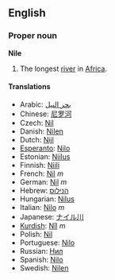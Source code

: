 ==English==
===Proper noun===
'''Nile'''
{{wikipedia}}
# The longest [[river]] in [[Africa]].

====Translations====
*Arabic: [[بحر النيل]]
*Chinese: [[尼罗河]]
*Czech: [[Nil#Czech|Nil]]
*Danish: [[Nilen#Danish|Nilen]]
*Dutch: [[Nijl]]
*[[Esperanto]]: [[Nilo#Esperanto|Nilo]]
*Estonian: [[Niilus]]
*Finnish: [[Niili]]
*French: [[Nil#French|Nil]] ''m''
*German: [[Nil#German|Nil]] ''m''
*Hebrew: [[הנילוס]]
*Hungarian: [[Nilus]]
*Italian: [[Nilo#Italian|Nilo]] ''m''
*Japanese: [[ナイル川]]
*[[Kurdish]]: [[Nîl]] ''m''
*Polish: [[Nil#Polish|Nil]]
*Portuguese: [[Nilo#Portuguese|Nilo]]
*Russian: [[Нил]]
*Spanish: [[Nilo#Spanish|Nilo]]
*Swedish: [[Nilen#Swedish|Nilen]]